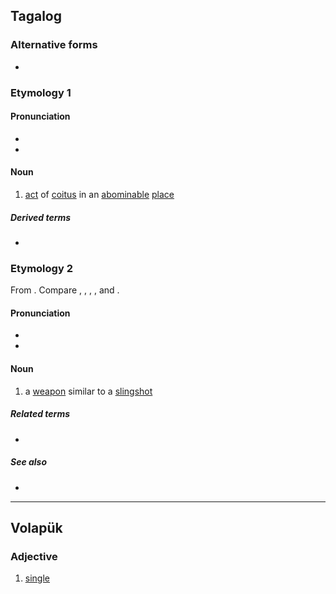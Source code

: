 ==Tagalog==

===Alternative forms===
* {{alter|tl|balatic}} {{q|obsolete}}

===Etymology 1===
====Pronunciation====
* {{hyph|tl|ba|la|tik}}
* {{tl-IPA|balatík}}

====Noun====
{{tl-noun|balatík}}

# {{lb|tl|obsolete}} [[act]] of [[coitus]] in an [[abominable]] [[place]]

=====Derived terms=====
* {{l|tl|magbalatik}}

===Etymology 2===
From {{der|tl|poz-pro|*bala(n)tik||spring back suddenly; spring-set spear trap; the constellation Orion}}. Compare {{cog|ilo|balantik}}, {{cog|akl|baeatik}}, {{cog|ceb|balatik}}, {{cog|mbb|belatik}}, and {{cog|ms|belantik}}. 

====Pronunciation====
* {{hyph|tl|ba|la|tik}}
* {{tl-IPA}}

====Noun====
{{tl-noun}}

# {{lb|tl|obsolete}} a [[weapon]] similar to a [[slingshot]]

=====Related terms=====
* {{l|tl|Balatik}}

=====See also=====
* {{l|tl|saltik}}

----

==Volapük==

===Adjective===
{{head|vo|adjective}}

# [[single]]
